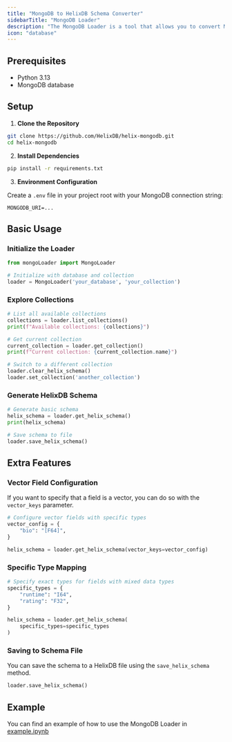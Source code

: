 ```yaml
---
title: "MongoDB to HelixDB Schema Converter"
sidebarTitle: "MongoDB Loader"
description: "The MongoDB Loader is a tool that allows you to convert MongoDB collections into a HelixDB schema."
icon: "database"
---
```


## Prerequisites

- Python 3.13
- MongoDB database

## Setup

1. **Clone the Repository**

```bash
git clone https://github.com/HelixDB/helix-mongodb.git
cd helix-mongodb
```

2. **Install Dependencies**

```bash
pip install -r requirements.txt
```

3. **Environment Configuration**

Create a `.env` file in your project root with your MongoDB connection string:

```env
MONGODB_URI=...
```

## Basic Usage

### Initialize the Loader

```python
from mongoLoader import MongoLoader

# Initialize with database and collection
loader = MongoLoader('your_database', 'your_collection')
```

### Explore Collections

```python
# List all available collections
collections = loader.list_collections()
print(f"Available collections: {collections}")

# Get current collection
current_collection = loader.get_collection()
print(f"Current collection: {current_collection.name}")

# Switch to a different collection
loader.clear_helix_schema()
loader.set_collection('another_collection')
```

### Generate HelixDB Schema

```python
# Generate basic schema
helix_schema = loader.get_helix_schema()
print(helix_schema)

# Save schema to file
loader.save_helix_schema()
```

## Extra Features

### Vector Field Configuration

If you want to specify that a field is a vector, you can do so with the `vector_keys` parameter.

```python
# Configure vector fields with specific types
vector_config = {
    "bio": "[F64]",
}

helix_schema = loader.get_helix_schema(vector_keys=vector_config)
```

### Specific Type Mapping

```python
# Specify exact types for fields with mixed data types
specific_types = {
    "runtime": "I64",
    "rating": "F32",
}

helix_schema = loader.get_helix_schema(
    specific_types=specific_types
)
```

### Saving to Schema File

You can save the schema to a HelixDB file using the `save_helix_schema` method.

```python
loader.save_helix_schema()
```

## Example

You can find an example of how to use the MongoDB Loader in [example.ipynb](https://github.com/Gahnxd/helix-mongodb/blob/main/example.ipynb)